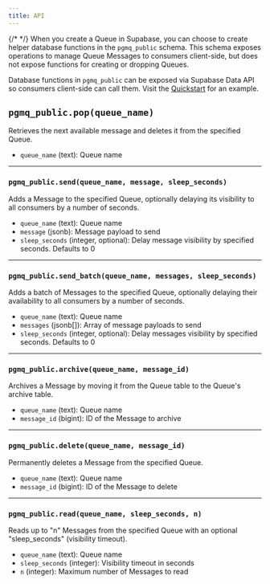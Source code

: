 ```yaml
---
title: API
---
```


{/* <!-- vale off --> */}
When you create a Queue in Supabase, you can choose to create helper database functions in the `pgmq_public` schema. This schema exposes operations to manage Queue Messages to consumers client-side, but does not expose functions for creating or dropping Queues.

Database functions in `pgmq_public` can be exposed via Supabase Data API so consumers client-side can call them. Visit the [Quickstart](/docs/guides/queues/quickstart) for an example.

## `pgmq_public.pop(queue_name)`

Retrieves the next available message and deletes it from the specified Queue.

- `queue_name` (text): Queue name

---

### `pgmq_public.send(queue_name, message, sleep_seconds)`

Adds a Message to the specified Queue, optionally delaying its visibility to all consumers by a number of seconds.

- `queue_name` (text): Queue name
- `message` (jsonb): Message payload to send
- `sleep_seconds` (integer, optional): Delay message visibility by specified seconds. Defaults to 0

---

### `pgmq_public.send_batch(queue_name, messages, sleep_seconds)`

Adds a batch of Messages to the specified Queue, optionally delaying their availability to all consumers by a number of seconds.

- `queue_name` (text): Queue name
- `messages` (jsonb[]): Array of message payloads to send
- `sleep_seconds` (integer, optional): Delay messages visibility by specified seconds. Defaults to 0

---

### `pgmq_public.archive(queue_name, message_id)`

Archives a Message by moving it from the Queue table to the Queue's archive table.

- `queue_name` (text): Queue name
- `message_id` (bigint): ID of the Message to archive

---

### `pgmq_public.delete(queue_name, message_id)`

Permanently deletes a Message from the specified Queue.

- `queue_name` (text): Queue name
- `message_id` (bigint): ID of the Message to delete

---

### `pgmq_public.read(queue_name, sleep_seconds, n)`

Reads up to "n" Messages from the specified Queue with an optional "sleep_seconds" (visibility timeout).

- `queue_name` (text): Queue name
- `sleep_seconds` (integer): Visibility timeout in seconds
- `n` (integer): Maximum number of Messages to read
